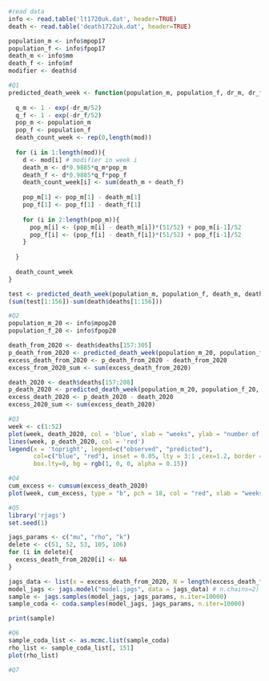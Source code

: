 ```r
#read data
info <- read.table('lt1720uk.dat', header=TRUE)
death <- read.table('death1722uk.dat', header=TRUE)

population_m <- info$mpop17
population_f <- info$fpop17
death_m <- info$mm
death_f <- info$mf
modifier <- death$d
```

```r
#Q1
predicted_death_week <- function(population_m, population_f, dr_m, dr_f, mod){
  
  q_m <- 1 - exp(-dr_m/52)
  q_f <- 1 - exp(-dr_f/52)
  pop_m <- population_m
  pop_f <- population_f
  death_count_week <- rep(0,length(mod)) 
  
  for (i in 1:length(mod)){
    d <- mod[i] # modifier in week i
    death_m <- d*0.9885*q_m*pop_m
    death_f <- d*0.9885*q_f*pop_f
    death_count_week[i] <- sum(death_m + death_f)
    
    pop_m[1] <- pop_m[1] - death_m[1]
    pop_f[1] <- pop_f[1] - death_f[1]
    
    for (i in 2:length(pop_m)){
      pop_m[i] <- (pop_m[i] - death_m[i])*(51/52) + pop_m[i-1]/52
      pop_f[i] <- (pop_f[i] - death_f[i])*(51/52) + pop_f[i-1]/52
    }
    
  }
  
  death_count_week 
}

```


```r
test <- predicted_death_week(population_m, population_f, death_m, death_f, modifier)
(sum(test[1:156])-sum(death$deaths[1:156]))
```

```r
#Q2
population_m_20 <- info$mpop20
population_f_20 <- info$fpop20

death_from_2020 <- death$deaths[157:305]
p_death_from_2020 <- predicted_death_week(population_m_20, population_f_20, death_m, death_f, modifier[157:305])
excess_death_from_2020 <- p_death_from_2020 - death_from_2020
excess_from_2020_sum <- sum(excess_death_from_2020)

death_2020 <- death$deaths[157:208]
p_death_2020 <- predicted_death_week(population_m_20, population_f_20, death_m, death_f, modifier[157:208])
excess_death_2020 <- p_death_2020 - death_2020
excess_2020_sum <- sum(excess_death_2020)
```

```r
#Q3
week <- c(1:52)
plot(week, death_2020, col = 'blue', xlab = "weeks", ylab = "number of death")
lines(week, p_death_2020, col = 'red')
legend(x = 'topright', legend=c("observed", "predicted"),
       col=c("blue", "red"), inset = 0.05, lty = 3:1 ,cex=1.2, border = "black",
       box.lty=0, bg = rgb(1, 0, 0, alpha = 0.15))
```

```r
#Q4
cum_excess <- cumsum(excess_death_2020)
plot(week, cum_excess, type = "b", pch = 18, col = "red", xlab = "weeks", ylab = "excess death")
```

```r
#Q5
library('rjags')
set.seed(1)

jags_params <- c("mu", "rho", "k")
delete <- c(51, 52, 53, 105, 106)
for (i in delete){
  excess_death_from_2020[i] <- NA
}

jags_data <- list(x = excess_death_from_2020, N = length(excess_death_from_2020))
model_jags <- jags.model("model.jags", data = jags_data) # n.chains=2)
sample <- jags.samples(model_jags, jags_params, n.iter=10000)
sample_coda <- coda.samples(model_jags, jags_params, n.iter=10000)

print(sample)
```

```r
#Q6
sample_coda_list <- as.mcmc.list(sample_coda)
rho_list <- sample_coda_list[, 151]
plot(rho_list)
```

```r
#Q7


```

